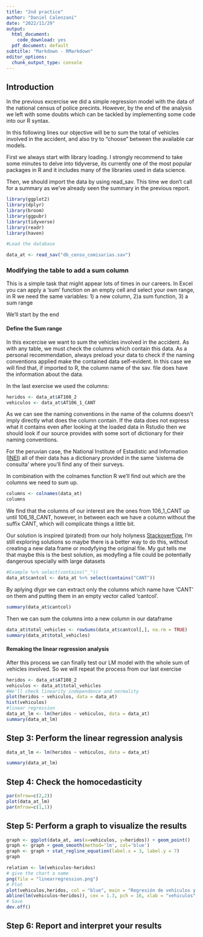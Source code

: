 ```yaml
---
title: "2nd practice"
author: "Daniel Calenzani"
date: "2022/11/29"
output:
  html_document: 
    code_download: yes
  pdf_document: default
subtitle: "Markdown - RMarkdown"
editor_options: 
  chunk_output_type: console
---
```


## Introduction

In the previous excercise we did a simple regression model with the data of the national census of police precints. However, by the end of the analysis we left with some doubts which can be tackled by implementing some code into our R syntax.

In this following lines our objective will be to sum the total of vehicles involved in the accident, and also try to "choose" between the available car models.

First we always start with library loading. I strongly recommend to take some minutes to delve into tidyverse, its currently one of the most popular packages in R and it includes many of the libraries used in data science. 

Then, we should import the data by using read_sav. This time we don't call for a summary as we've already seen the summary in the previous report.

```r
library(ggplot2)
library(dplyr)
library(broom)
library(ggpubr)
library(tidyverse)
library(readr)
library(haven)

#Load the database

data_at <- read_sav("db_censo_comisarias.sav")
```
### Modifying the table to add a sum column

This is a simple task that might appear lots of times in our careers. In Excel you can apply a 'sum' function on an empty cell and select your own range, in R we need the same variables: 1) a new column, 2)a sum function, 3) a sum range

We'll start by the end

#### Define the Sum range

In this excercise we want to sum the vehicles involved in the accident. As with any table, we must check the columns which contain this data. As a personal recommendation, always preload your data to check if the naming conventions applied make the contained data self-evident. In this case we will find that, if imported to R, the column name of the sav. file does have the information about the data. 

In the last exercise we used the columns:  

```r
heridos <- data_at$AT108_2
vehiculos <- data_at$AT106_1_CANT
```

As we can see the naming conventions in the name of the columns doesn't imply directly what does the column contain. If the data does not express what it contains even after looking at the loaded data in Rstudio then we should look if our source provides with some sort of dictionary for their naming conventions.

For the peruvian case, the National Institute of Estadistic and Information ([INEI](https://www.inei.gob.pe/nosotros/)) all of their data has a dictionary provided in the same 'sistema de consulta' where you'll find any of their surveys. 

In combination with the colnames function R we'll find out which are the columns we need to sum up.

```r
columns <- colnames(data_at)
columns
```

We find that the columns of our interest are the ones from 106_1_CANT up until 106_18_CANT, however, in between each we have a column without the suffix CANT, which will complicate things a little bit.

Our solution is inspired (pirated) from our holy holyness [Stackoverflow](https://stackoverflow.com/questions/40486987/remove-subset-or-select-columns-based-on-a-part-of-the-header-name), I'm still exploring solutions so maybe there is a better way to do this, without creating a new data frame or modyfying the original file. My gut tells me that maybe this is the best solution, as modyfing a file could be potentially dangerous specially with large datasets

```r
#Example %>% select(contains("_"))
data_at$cantcol <- data_at %>% select(contains("CANT"))
```

By aplying dlypr we can extract only the columns which name have 'CANT' on them and putting them in an empty vector called 'cantcol'.

```r
summary(data_at$cantcol)
```

Then we can sum the columns into a new column in our dataframe
```r
data_at$total_vehicles <- rowSums(data_at$cantcol[,], na.rm = TRUE)
summary(data_at$total_vehicles)
```

#### Remaking the linear regression analysis

After this process we can finally test our LM model with the whole sum of vehicles involved. So we will repeat the process from our last exercise

```r
heridos <- data_at$AT108_2
vehiculos <- data_at$total_vehicles
#We'll check linearity independence and normality
plot(heridos ~ vehiculos, data = data_at)
hist(vehiculos)
#linear regression
data_at_lm <- lm(heridos ~ vehiculos, data = data_at)
summary(data_at_lm)
```
## Step 3: Perform the linear regression analysis

```r
data_at_lm <- lm(heridos ~ vehiculos, data = data_at)

summary(data_at_lm)
```

## Step 4: Check the homocedasticity

```r
par(mfrow=c(2,2))
plot(data_at_lm)
par(mfrow=c(1,1))
```

## Step 5: Perform a graph to visualize the results

```r
graph <- ggplot(data_at, aes(x=vehiculos, y=heridos)) + geom_point()
graph <- graph + geom_smooth(method='lm', col='blue')
graph <- graph + stat_regline_equation(label.x = 3, label.y = 7)
graph
```

```r
relation <- lm(vehiculos~heridos)
# give the chart a name
png(file = "linearregression.png")
# Plot
plot(vehiculos,heridos, col = "blue", main = "Regresión de vehículos y heridos en choques de autos",
abline(lm(vehiculos~heridos)), cex = 1.3, pch = 16, xlab = "vehiculos", ylab = "heridos")
# Save
dev.off()
```
## Step 6: Report and interpret your results

